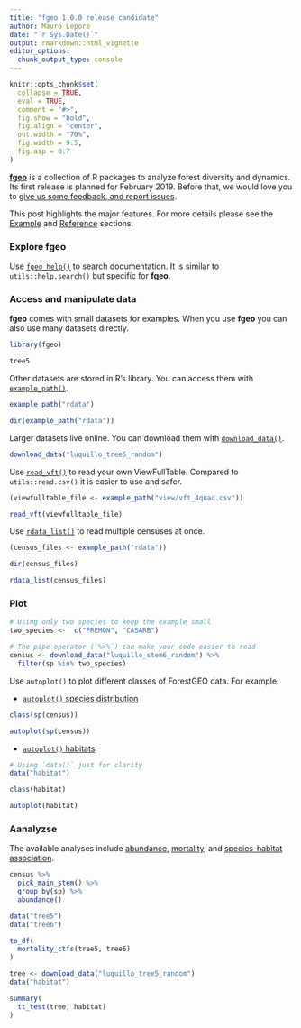 ```yaml
---
title: "fgeo 1.0.0 release candidate"
author: Mauro Lepore
date: "`r Sys.Date()`"
output: rmarkdown::html_vignette
editor_options: 
  chunk_output_type: console
---
```


```r
knitr::opts_chunk$set(
  collapse = TRUE,
  eval = TRUE,
  comment = "#>",
  fig.show = "hold",
  fig.align = "center",
  out.width = "70%", 
  fig.width = 9.5, 
  fig.asp = 0.7
)
```

[__fgeo__](https://forestgeo.github.io/fgeo/index.html) is a collection of R packages to analyze forest diversity and dynamics. Its first release is planned for February 2019. Before that, we would love you to [give us some feedback, and report issues](https://github.com/forestgeo/fgeo/issues).

This post highlights the major features. For more details please see the [Example](https://forestgeo.github.io/fgeo/index.html#example) and [Reference](https://forestgeo.github.io/fgeo/articles/siteonly/reference.html) sections.

### Explore fgeo

Use [`fgeo_help()`](https://forestgeo.github.io/fgeo/reference/fgeo_help) to search documentation. It is similar to `utils::help.search()` but specific for __fgeo__.

### Access and manipulate data

__fgeo__ comes with small datasets for examples. When you use __fgeo__ you can also use many datasets directly.

```r
library(fgeo)

tree5
```

Other datasets are stored in R's library. You can access them with [`example_path()`](https://forestgeo.github.io/fgeo.x/reference/example_path).

```r
example_path("rdata")

dir(example_path("rdata"))
```

Larger datasets live online. You can download them with [`download_data()`](https://forestgeo.github.io/fgeo.x/reference/download_data).

```r
download_data("luquillo_tree5_random")
```

Use [`read_vft()`](https://forestgeo.github.io/fgeo.tool/reference/read_vft) to read your own ViewFullTable. Compared to `utils::read.csv()` it is easier to use and safer.

```r
(viewfulltable_file <- example_path("view/vft_4quad.csv"))

read_vft(viewfulltable_file)
```

Use [`rdata_list()`](https://forestgeo.github.io/fgeo.tool/reference/dir_list) to read multiple censuses at once.

```r
(census_files <- example_path("rdata"))

dir(census_files)

rdata_list(census_files)
```

### Plot

```r
# Using only two species to keep the example small
two_species <-  c("PREMON", "CASARB")

# The pipe operator (`%>%`) can make your code easier to read
census <- download_data("luquillo_stem6_random") %>% 
  filter(sp %in% two_species)
```

Use `autoplot()` to plot different classes of ForestGEO data. For example:

* [`autoplot()` species distribution](https://forestgeo.github.io/fgeo.plot/reference/autoplot.sp_elev)

```r
class(sp(census))

autoplot(sp(census))
```

* [`autoplot()` habitats](https://forestgeo.github.io/fgeo.plot/reference/autoplot.fgeo_habitat)

```r
# Using `data()` just for clarity
data("habitat")

class(habitat)

autoplot(habitat)
```

### Aanalyzse

The available analyses include [abundance](https://forestgeo.github.io/fgeo.analyze/reference/abundance), [mortality](https://forestgeo.github.io/fgeo.analyze/reference/recruitment_ctfs), and [species-habitat association](https://forestgeo.github.io/fgeo.analyze/reference/tt_test).

```r
census %>% 
  pick_main_stem() %>% 
  group_by(sp) %>% 
  abundance()
```

```r
data("tree5")
data("tree6")

to_df(
  mortality_ctfs(tree5, tree6)
)
```

```r
tree <- download_data("luquillo_tree5_random")
data("habitat")

summary(
  tt_test(tree, habitat)
)
```

